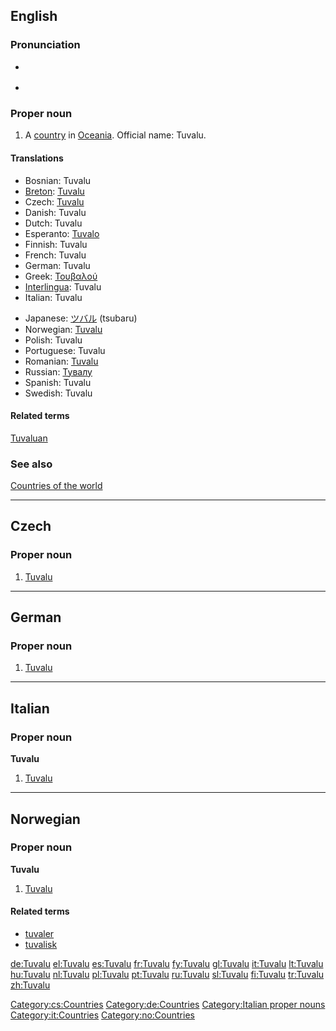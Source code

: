 ==English==

===Pronunciation===
* {{a|UK|US}} {{IPA|/tuːˈvɑː.luː/|/ˈtuː.və.luː/}}
* {{audio|en-us-Tuvalu.ogg|Audio (US)}}

===Proper noun===
{{en-proper noun}}

# A [[country]] in [[Oceania]]. Official name: Tuvalu.

====Translations====
{{top}}
* Bosnian: Tuvalu {{m}}
* [[Breton]]: [[Tuvalu]]
* Czech: [[#Czech|Tuvalu]]
* Danish: Tuvalu
* Dutch: Tuvalu
* Esperanto: [[Tuvalo]]
* Finnish: Tuvalu
* French: Tuvalu
* German: Tuvalu
* Greek: [[Τουβαλού]]
* [[Interlingua]]: Tuvalu
* Italian: Tuvalu
{{mid}}
* Japanese: [[ツバル]] (tsubaru)
* Norwegian: [[#Norwegian|Tuvalu]]
* Polish: Tuvalu
* Portuguese: Tuvalu
* Romanian: [[Tuvalu]] {{n}}
* Russian: [[Тувалу]]
* Spanish: Tuvalu
* Swedish: Tuvalu
{{bottom}}

====Related terms====
[[Tuvaluan]]

===See also===
[[Appendix:Countries of the world|Countries of the world]]

----

==Czech==

===Proper noun===
{{cs-proper noun|g=}}

# [[#English|Tuvalu]]

[[Category:cs:Countries]]

----

==German==
{{wikipedia|lang=de}}

===Proper noun===
{{infl|de|proper noun|g=n}}

# [[#English|Tuvalu]]

[[Category:de:Countries]]

----

==Italian==
{{wikipedia|lang=it}}

===Proper noun===
'''Tuvalu''' {{m}}

# [[#English|Tuvalu]]

[[Category:Italian proper nouns]]
[[Category:it:Countries]]

----

==Norwegian==

===Proper noun===
'''Tuvalu'''

# [[#English|Tuvalu]]

====Related terms====
* [[tuvaler]]
* [[tuvalisk]]

[[Category:no:Countries]]

[[de:Tuvalu]]
[[el:Tuvalu]]
[[es:Tuvalu]]
[[fr:Tuvalu]]
[[fy:Tuvalu]]
[[gl:Tuvalu]]
[[it:Tuvalu]]
[[lt:Tuvalu]]
[[hu:Tuvalu]]
[[nl:Tuvalu]]
[[pl:Tuvalu]]
[[pt:Tuvalu]]
[[ru:Tuvalu]]
[[sl:Tuvalu]]
[[fi:Tuvalu]]
[[tr:Tuvalu]]
[[zh:Tuvalu]]